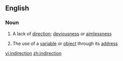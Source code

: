 ==English==

===Noun===
{{wikipedia}}
{{en-noun|-}}

# A lack of [[direction]]; [[deviousness]] or [[aimlessness]]
#{{computing}} The use of a [[variable]] or [[object]] through its [[address]]

[[vi:indirection]]
[[zh:indirection]]